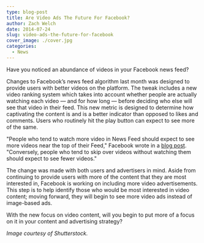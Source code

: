 ```yaml
---
type: blog-post
title: Are Video Ads The Future For Facebook?
author: Zach Welch
date: 2014-07-24
slug: video-ads-the-future-for-facebook
cover_image: ./cover.jpg
categories:
  - News
---
```


Have you noticed an abundance of videos in your Facebook news feed?

Changes to Facebook’s news feed algorithm last month was designed to provide users with better videos on the platform. The tweak includes a new video ranking system which takes into account whether people are actually watching each video — and for how long — before deciding who else will see that video in their feed. This new metric is designed to determine how captivating the content is and is a better indicator than opposed to likes and comments. Users who routinely hit the play button can expect to see more of the same.

"People who tend to watch more video in News Feed should expect to see more videos near the top of their Feed," Facebook wrote in a [blog post][1]. "Conversely, people who tend to skip over videos without watching them should expect to see fewer videos."

The change was made with both users and advertisers in mind. Aside from continuing to provide users with more of the content that they are most interested in, Facebook is working on including more video advertisements. This step is to help identify those who would be most interested in video content; moving forward, they will begin to see more video ads instead of image-based ads.

With the new focus on video content, will you begin to put more of a focus on it in your content and advertising strategy?

_Image courtesy of Shutterstock._

[1]: http://newsroom.fb.com/news/2014/06/news-feed-fyi-showing-better-videos/
